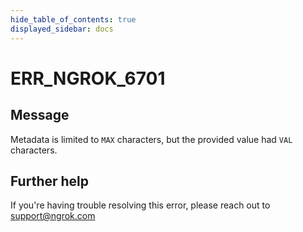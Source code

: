 ```yaml
---
hide_table_of_contents: true
displayed_sidebar: docs
---
```



# ERR_NGROK_6701

## Message

Metadata is limited to `MAX` characters, but the provided value had `VAL` characters.

<ErrorDetails error="err_ngrok_6701" />

## Further help

If you're having trouble resolving this error, please reach out to [support@ngrok.com](mailto:support@ngrok.com?subject=Help%20with%20ERR_NGROK_6701)
